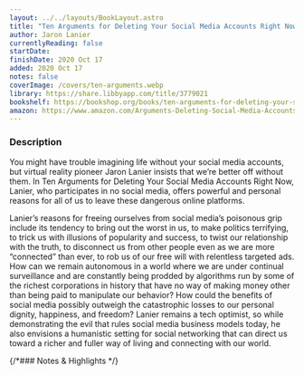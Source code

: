 ```yaml
---
layout: ../../layouts/BookLayout.astro
title: "Ten Arguments for Deleting Your Social Media Accounts Right Now"
author: Jaron Lanier
currentlyReading: false
startDate: 
finishDate: 2020 Oct 17
added: 2020 Oct 17
notes: false
coverImage: /covers/ten-arguments.webp
library: https://share.libbyapp.com/title/3779021
bookshelf: https://bookshop.org/books/ten-arguments-for-deleting-your-social-media-accounts-right-now/9781250239082
amazon: https://www.amazon.com/Arguments-Deleting-Social-Media-Accounts/dp/125019668X
---
```


<ReadingTime
  startDate  = {frontmatter.startDate}
  finishDate = {frontmatter.finishDate}
/>

### Description
You might have trouble imagining life without your social media accounts, but virtual reality pioneer Jaron Lanier insists that we’re better off without them. In Ten Arguments for Deleting Your Social Media Accounts Right Now, Lanier, who participates in no social media, offers powerful and personal reasons for all of us to leave these dangerous online platforms.

Lanier’s reasons for freeing ourselves from social media’s poisonous grip include its tendency to bring out the worst in us, to make politics terrifying, to trick us with illusions of popularity and success, to twist our relationship with the truth, to disconnect us from other people even as we are more “connected” than ever, to rob us of our free will with relentless targeted ads. How can we remain autonomous in a world where we are under continual surveillance and are constantly being prodded by algorithms run by some of the richest corporations in history that have no way of making money other than being paid to manipulate our behavior? How could the benefits of social media possibly outweigh the catastrophic losses to our personal dignity, happiness, and freedom? Lanier remains a tech optimist, so while demonstrating the evil that rules social media business models today, he also envisions a humanistic setting for social networking that can direct us toward a richer and fuller way of living and connecting with our world.

{/*### Notes & Highlights */}

<BuyBook
  library   = {frontmatter.library}
  bookshelf = {frontmatter.bookshelf}
  amazon    = {frontmatter.amazon}
/>
